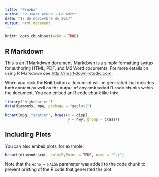 ---
title: "Prueba"
author: "R Users Group - Ecuador"
date: "17 de noviembre de 2017"
output: html_document
---

```{r setup, include=FALSE}
knitr::opts_chunk$set(echo = TRUE)
```

## R Markdown

This is an R Markdown document. Markdown is a simple formatting syntax for authoring HTML, PDF, and MS Word documents. For more details on using R Markdown see <http://rmarkdown.rstudio.com>.

When you click the **Knit** button a document will be generated that includes both content as well as the output of any embedded R code chunks within the document. You can embed an R code chunk like this:

```{r echo=F,message=F}
library("highcharter")
data(diamonds, mpg, package = "ggplot2")

hchart(mpg, "scatter", hcaes(x = displ,
                             y = hwy, group = class))
```

## Including Plots

You can also embed plots, for example:

```{r echo=FALSE}
hchart(diamonds$cut, colorByPoint = TRUE, name = "Cut")
```

Note that the `echo = FALSE` parameter was added to the code chunk to prevent printing of the R code that generated the plot.
